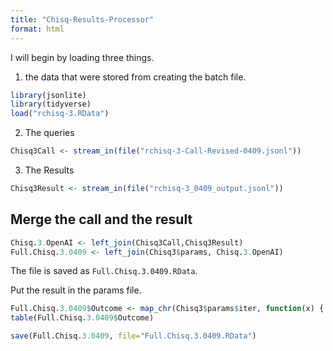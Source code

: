 ```yaml
---
title: "Chisq-Results-Processor"
format: html
---
```


I will begin by loading three things.  

1. the data that were stored from creating the batch file.

```r
library(jsonlite)
library(tidyverse)
load("rchisq-3.RData")
```

2. The queries

```r
Chisq3Call <- stream_in(file("rchisq-3-Call-Revised-0409.jsonl"))
```

3. The Results

```r
Chisq3Result <- stream_in(file("rchisq-3_0409_output.jsonl"))
```

## Merge the call and the result

```r
Chisq.3.OpenAI <- left_join(Chisq3Call,Chisq3Result)
Full.Chisq.3.0409 <- left_join(Chisq3$params, Chisq.3.OpenAI)
```

The file is saved as `Full.Chisq.3.0409.RData`.

Put the result in the params file.

```r
Full.Chisq.3.0409$Outcome <- map_chr(Chisq3$params$iter, function(x) { unlist(Chisq3Result$response$body$choices[[x]][[2]][2]) })
table(Full.Chisq.3.0409$Outcome)
```

```r
save(Full.Chisq.3.0409, file="Full.Chisq.3.0409.RData")
```

